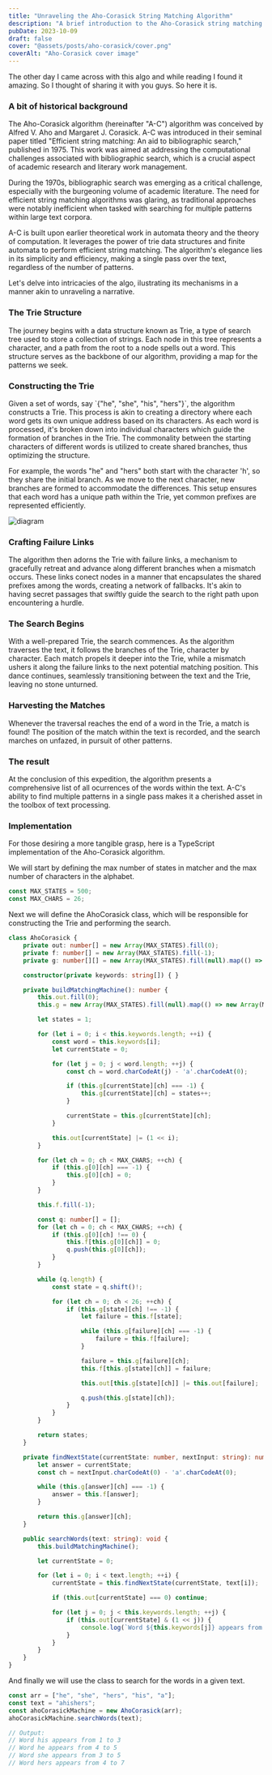 ```yaml
---
title: "Unraveling the Aho-Corasick String Matching Algorithm"
description: "A brief introduction to the Aho-Corasick string matching algorithm, including a TypeScript implementation."
pubDate: 2023-10-09
draft: false
cover: "@assets/posts/aho-corasick/cover.png"
coverAlt: "Aho-Corasick cover image"
---
```


The other day I came across with this algo and while reading I found it amazing. So I thought of sharing it with you guys. So here it is.

### A bit of historical background

The Aho-Corasick algorithm (hereinafter "A-C") algorithm was conceived by Alfred V. Aho and Margaret J. Corasick. A-C was introduced in their seminal paper titled "Efficient string matching: An aid to bibliographic search," published in 1975. This work was aimed at addressing the computational challenges associated with bibliographic search, which is a crucial aspect of academic research and literary work management.

During the 1970s, bibliographic search was emerging as a critical challenge, especially with the burgeoning volume of academic literature. The need for efficient string matching algorithms was glaring, as traditional approaches were notably inefficient when tasked with searching for multiple patterns within large text corpora.

A-C is built upon earlier theoretical work in automata theory and the theory of computation. It leverages the power of trie data structures and finite automata to perform efficient string matching. The algorithm's elegance lies in its simplicity and efficiency, making a single pass over the text, regardless of the number of patterns.

Let's delve into intricacies of the algo, ilustrating its mechanisms in a manner akin to unraveling a narrative.

### The Trie Structure

The journey begins with a data structure known as Trie, a type of search tree used to store a collection of strings. Each node in this tree represents a character, and a path from the root to a node spells out a word. This structure serves as the backbone of our algorithm, providing a map for the patterns we seek.

### Constructing the Trie

<div class="grid grid-cols-1 gap-6 md:grid-cols-2 md:gap-10">
<div>
Given a set of words, say `{"he", "she", "his", "hers"}`, the algorithm constructs a Trie. This process is akin to creating a directory where each word gets its own unique address based on its characters. As each word is processed, it's broken down into individual characters which guide the formation of branches in the Trie. The commonality between the starting characters of different words is utilized to create shared branches, thus optimizing the structure. 

For example, the words "he" and "hers" both start with the character 'h', so they share the initial branch. As we move to the next character, new branches are formed to accommodate the differences. This setup ensures that each word has a unique path within the Trie, yet common prefixes are represented efficiently. 
</div>
<Image src={firstDiagram} height={550} alt="diagram" class="rounded-md justify-self-center"/>
</div>

### Crafting Failure Links

The algorithm then adorns the Trie with failure links, a mechanism to gracefully retreat and advance along different branches when a mismatch occurs. These links conect nodes in a manner that encapsulates the shared prefixes among the words, creating a network of fallbacks. It's akin to having secret passages that swiftly guide the search to the right path upon encountering a hurdle.

### The Search Begins

With a well-prepared Trie, the search commences. As the algorithm traverses the text, it follows the branches of the Trie, character by character. Each match propels it deeper into the Trie, while a mismatch ushers it along the failure links to the next potential matching position. This dance continues, seamlessly transitioning between the text and the Trie, leaving no stone unturned.

### Harvesting the Matches

Whenever the traversal reaches the end of a word in the Trie, a match is found! The position of the match within the text is recorded, and the search marches on unfazed, in pursuit of other patterns.

### The result

At the conclusion of this expedition, the algorithm presents a comprehensive list of all ocurrences of the words within the text. A-C's ability to find multiple patterns in a single pass makes it a cherished asset in the toolbox of text processing.

### Implementation

For those desiring a more tangible grasp, here is a TypeScript implementation of the Aho-Corasick algorithm.

We will start by defining the max number of states in matcher and the max number of characters in the alphabet.

```ts
const MAX_STATES = 500;
const MAX_CHARS = 26;
```

Next we will define the AhoCorasick class, which will be responsible for constructing the Trie and performing the search.

```ts
class AhoCorasick {
    private out: number[] = new Array(MAX_STATES).fill(0);
    private f: number[] = new Array(MAX_STATES).fill(-1);
    private g: number[][] = new Array(MAX_STATES).fill(null).map(() => new Array(MAX_CHARS).fill(-1));

    constructor(private keywords: string[]) { }

    private buildMatchingMachine(): number {
        this.out.fill(0);
        this.g = new Array(MAX_STATES).fill(null).map(() => new Array(MAX_CHARS).fill(-1));

        let states = 1;

        for (let i = 0; i < this.keywords.length; ++i) {
            const word = this.keywords[i];
            let currentState = 0;

            for (let j = 0; j < word.length; ++j) {
                const ch = word.charCodeAt(j) - 'a'.charCodeAt(0);

                if (this.g[currentState][ch] === -1) {
                    this.g[currentState][ch] = states++;
                }

                currentState = this.g[currentState][ch];
            }

            this.out[currentState] |= (1 << i);
        }

        for (let ch = 0; ch < MAX_CHARS; ++ch) {
            if (this.g[0][ch] === -1) {
                this.g[0][ch] = 0;
            }
        }

        this.f.fill(-1);

        const q: number[] = [];
        for (let ch = 0; ch < MAX_CHARS; ++ch) {
            if (this.g[0][ch] !== 0) {
                this.f[this.g[0][ch]] = 0;
                q.push(this.g[0][ch]);
            }
        }

        while (q.length) {
            const state = q.shift()!;

            for (let ch = 0; ch < 26; ++ch) {
                if (this.g[state][ch] !== -1) {
                    let failure = this.f[state];

                    while (this.g[failure][ch] === -1) {
                        failure = this.f[failure];
                    }

                    failure = this.g[failure][ch];
                    this.f[this.g[state][ch]] = failure;

                    this.out[this.g[state][ch]] |= this.out[failure];

                    q.push(this.g[state][ch]);
                }
            }
        }

        return states;
    }

    private findNextState(currentState: number, nextInput: string): number {
        let answer = currentState;
        const ch = nextInput.charCodeAt(0) - 'a'.charCodeAt(0);

        while (this.g[answer][ch] === -1) {
            answer = this.f[answer];
        }

        return this.g[answer][ch];
    }

    public searchWords(text: string): void {
        this.buildMatchingMachine();

        let currentState = 0;

        for (let i = 0; i < text.length; ++i) {
            currentState = this.findNextState(currentState, text[i]);

            if (this.out[currentState] === 0) continue;

            for (let j = 0; j < this.keywords.length; ++j) {
                if (this.out[currentState] & (1 << j)) {
                    console.log(`Word ${this.keywords[j]} appears from ${i - this.keywords[j].length + 1} to ${i}`);
                }
            }
        }
    }
}
```

And finally we will use the class to search for the words in a given text.

```ts
const arr = ["he", "she", "hers", "his", "a"];
const text = "ahishers";
const ahoCorasickMachine = new AhoCorasick(arr);
ahoCorasickMachine.searchWords(text);

// Output:
// Word his appears from 1 to 3
// Word he appears from 4 to 5
// Word she appears from 3 to 5
// Word hers appears from 4 to 7
```

